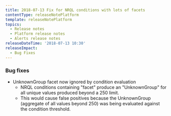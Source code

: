```yaml
---
title: 2018-07-13 Fix for NRQL conditions with lots of facets
contentType: releaseNotePlatform
template: releaseNotePlatform
topics:
  - Release notes
  - Platform release notes
  - Alerts release notes
releaseDateTime: '2018-07-13 10:30'
releaseImpact:
  - Bug Fixes
---
```


### Bug fixes

*   UnknownGroup facet now ignored by condition evaluation
    *   NRQL conditions containing "facet" produce an "UnknownGroup" for all unique values produced beyond a 250 limit.
    *   This would cause false positives because the UnknownGroup (aggregate of all values beyond 250) was being evaluated against the condition threshold.